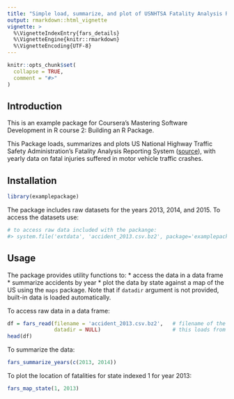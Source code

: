 ```yaml
---
title: "Simple load, summarize, and plot of USNHTSA Fatality Analysis Reports"
output: rmarkdown::html_vignette
vignette: >
  %\VignetteIndexEntry{fars_details}
  %\VignetteEngine{knitr::rmarkdown}
  %\VignetteEncoding{UTF-8}
---
```


```r
knitr::opts_chunk$set(
  collapse = TRUE,
  comment = "#>"
)
```

## Introduction

This is an example package for Coursera's Mastering Software Development in R course 2: Building an R Package.

This Package loads, summarizes and plots US National Highway Traffic Safety Administration's Fatality Analysis Reporting System ([source](https://www.nhtsa.gov/research-data/fatality-analysis-reporting-system-fars)), with yearly data on fatal injuries suffered in motor vehicle traffic crashes.

## Installation

```r
library(examplepackage)
```

The package includes raw datasets for the years 2013, 2014, and 2015. To access the datasets use:

```r
# to access raw data included with the packange:
#> system.file('extdata', 'accident_2013.csv.bz2', package='examplepackage')
```

## Usage

The package provides utility functions to:
* access the data in a data frame
* summarize accidents by year
* plot the data by state against a map of the US using the `maps` package. 
Note that if `datadir` argument is not provided, built-in data is loaded automatically.

To access raw data in a data frame:

```r
df = fars_read(filename = 'accident_2013.csv.bz2',   # filename of the built-in dataset for 2013
               datadir = NULL)                       # this loads from the built-in datasets
head(df)
```

To summarize the data:

```r
fars_summarize_years(c(2013, 2014))
```

To plot the location of fatalities for state indexed 1 for year 2013:

```r
fars_map_state(1, 2013)
```
